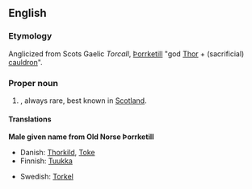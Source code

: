 ==English==

===Etymology===
Anglicized from Scots Gaelic ''Torcall'', {{ON.}} [[Þorrketill]] "god [[Thor]] +  (sacrificial) [[cauldron]]".

===Proper noun===
{{en-proper noun}}

# {{context|UK}} {{given name|male}}, always rare, best known in [[Scotland]].

====Translations====
'''Male given name from Old Norse Þorrketill'''
{{top}}
*Danish: [[Thorkild]], [[Toke]]
*Finnish: [[Tuukka]]
{{mid}}
*Swedish: [[Torkel]]
{{bottom}}